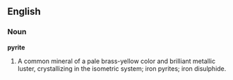 ==English==

===Noun===

'''pyrite'''

#A common mineral of a pale brass-yellow color and brilliant metallic luster, crystallizing in the isometric system; iron pyrites; iron disulphide.